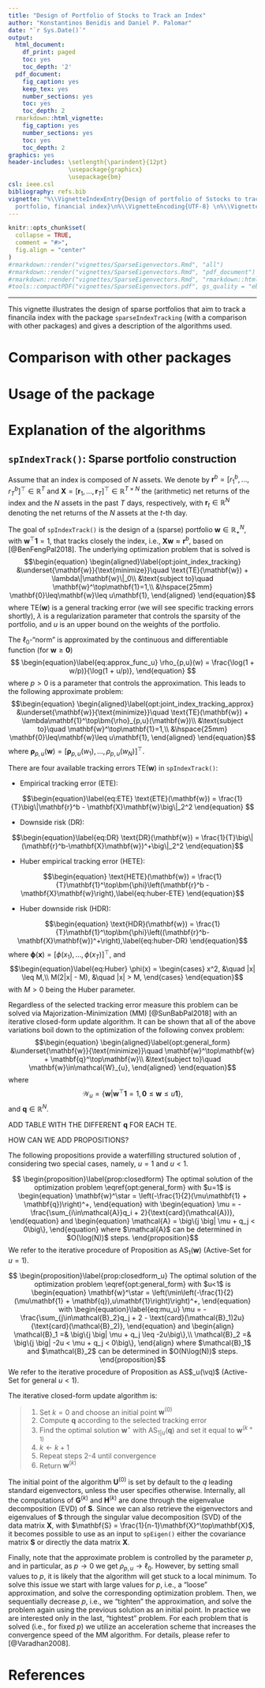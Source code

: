 ```yaml
---
title: "Design of Portfolio of Stocks to Track an Index"
author: "Konstantinos Benidis and Daniel P. Palomar"
date: "`r Sys.Date()`"
output:
  html_document:
    df_print: paged
    toc: yes
    toc_depth: '2'
  pdf_document:
    fig_caption: yes
    keep_tex: yes
    number_sections: yes
    toc: yes
    toc_depth: 2
  rmarkdown::html_vignette:
    fig_caption: yes
    number_sections: yes
    toc: yes
    toc_depth: 2
graphics: yes
header-includes: \setlength{\parindent}{12pt} 
                 \usepackage{graphicx} 
                 \usepackage{bm}
csl: ieee.csl
bibliography: refs.bib
vignette: "%\\VignetteIndexEntry{Design of portfolio of Sstocks to track an index}\n%\\VignetteKeyword{sparse,
  portfolio, financial index}\n%\\VignetteEncoding{UTF-8} \n%\\VignetteEngine{knitr::rmarkdown}\n"
---
```


```r
knitr::opts_chunk$set(
  collapse = TRUE,
  comment = "#>",
  fig.align = "center"
)
#rmarkdown::render("vignettes/SparseEigenvectors.Rmd", "all")
#rmarkdown::render("vignettes/SparseEigenvectors.Rmd", "pdf_document")
#rmarkdown::render("vignettes/SparseEigenvectors.Rmd", "rmarkdown::html_vignette")
#tools::compactPDF("vignettes/SparseEigenvectors.pdf", gs_quality = "ebook")
```

-----------
This vignette illustrates the design of sparse portfolios that aim to track a financila index with the package `sparseIndexTracking` (with a comparison with other packages) and gives a description of the algorithms used.


# Comparison with other packages


# Usage of the package


# Explanation of the algorithms

## `spIndexTrack()`: Sparse portfolio construction

Assume that an index is composed of $N$ assets. We denote by $\mathbf{r}^b=[r_1^b,\dots,r_T^b]^\top\in\mathbb{R}^T$ and $\mathbf{X}=[\mathbf{r}_1,\dots,\mathbf{r}_T]^\top\in\mathbb{R}^{T\times N}$ the (arithmetic) net returns of the index and the $N$ assets in the past $T$ days, respectively, with $\mathbf{r}_t\in\mathbb{R}^N$ denoting the net returns of the $N$ assets at the $t$-th day.

The goal of `spIndexTrack()` is the design of a (sparse) portfolio $\mathbf{w}\in\mathbb{R}_+^N$, with $\mathbf{w}^\top\mathbf{1} = 1$, that tracks closely the index, i.e., $\mathbf{X}\mathbf{w} \approx \mathbf{r}^b$, based on [@BenFengPal2018]. The underlying optimization problem that is solved is
$$\begin{equation}
\begin{aligned}\label{opt:joint_index_tracking}
    &\underset{\mathbf{w}}{\text{minimize}}\quad \text{TE}(\mathbf{w}) + \lambda\|\mathbf{w}\|_0\\
    &\text{subject to}\quad \mathbf{w}^\top\mathbf{1}=1,\\
    &\hspace{25mm} \mathbf{0}\leq\mathbf{w}\leq u\mathbf{1},
\end{aligned}
\end{equation}$$ 
where $\text{TE}(\mathbf{w})$ is a general tracking error (we will see specific tracking errors shortly), $\lambda$ is a regularization parameter that controls the sparsity of the portfolio, and $u$ is an upper bound on the weights of the portfolio. 

The $\ell_0$-"norm" is approximated by the continuous and differentiable function (for $\mathbf{w} \geq \mathbf{0}$)
$$
\begin{equation}\label{eq:approx_func_u}
\rho_{p,u}(w) = \frac{\log(1 + w/p)}{\log(1 + u/p)},
\end{equation} 
$$
where $p>0$ is a parameter that controls the approximation. This leads to the following approximate problem:
$$\begin{equation}
\begin{aligned}\label{opt:joint_index_tracking_approx}
    &\underset{\mathbf{w}}{\text{minimize}}\quad \text{TE}(\mathbf{w}) + \lambda\mathbf{1}^\top\bm{\rho}_{p,u}(\mathbf{w})\\
    &\text{subject to}\quad \mathbf{w}^\top\mathbf{1}=1,\\
    &\hspace{25mm} \mathbf{0}\leq\mathbf{w}\leq u\mathbf{1},
\end{aligned}
\end{equation}$$ 
where $\bm{\rho}_{p,u}(\mathbf{w})=[\mathbf{\rho}_{p,u}(w_1),\dots,\rho_{p,u}(w_N)]^\top$.

There are four available tracking errors $\text{TE}(\mathbf{w}$) in `spIndexTrack()`:

* Empirical tracking error (ETE):

$$\begin{equation}\label{eq:ETE}
\text{ETE}(\mathbf{w}) = \frac{1}{T}\big\|\mathbf{r}^b - \mathbf{X}\mathbf{w}\big\|_2^2
\end{equation} $$

* Downside risk (DR):

$$\begin{equation}\label{eq:DR}
\text{DR}(\mathbf{w}) = \frac{1}{T}\big\|(\mathbf{r}^b-\mathbf{X}\mathbf{w})^+\big\|_2^2
\end{equation}$$     

* Huber empirical tracking error (HETE):

$$\begin{equation}
\text{HETE}(\mathbf{w}) = \frac{1}{T}\mathbf{1}^\top\bm{\phi}\left(\mathbf{r}^b - \mathbf{X}\mathbf{w}\right),\label{eq:huber-ETE}
\end{equation}$$ 

* Huber downside risk (HDR):

$$\begin{equation}
\text{HDR}(\mathbf{w}) = \frac{1}{T}\mathbf{1}^\top\bm{\phi}\left((\mathbf{r}^b-\mathbf{X}\mathbf{w})^+\right),\label{eq:huber-DR}
\end{equation}$$ 
where $\bm{\phi}(\mathbf{x}) = [\phi(x_1), \dots, \phi(x_T)]^\top$, and 
$$\begin{equation}\label{eq:Huber}
\phi(x) = \begin{cases}
x^2, &\quad |x| \leq M,\\
M(2|x| - M), &\quad |x| > M,
\end{cases}
\end{equation}$$
with $M>0$ being the Huber parameter.


Regardless of the selected tracking error measure this problem can be solved via Majorization-Minimization (MM) [@SunBabPal2018] with an iterative closed-form update algorithm. It can be shown that all of the above variations boil down to the optimization of the following convex problem:
$$\begin{equation}
\begin{aligned}\label{opt:general_form}
&\underset{\mathbf{w}}{\text{minimize}}\quad \mathbf{w}^\top\mathbf{w} + \mathbf{q}^\top\mathbf{w}\\
&\text{subject to}\quad \mathbf{w}\in\mathcal{W}_{u},
\end{aligned}
\end{equation}$$
where 
$$\begin{equation}\label{eq:Wu}
\mathcal{W}_{u} = \big\{\mathbf{w} \big| \mathbf{w}^\top\mathbf{1} = 1, \mathbf{0}\leq\mathbf{w}\leq u\mathbf{1}\big\},
\end{equation}$$
and $\mathbf{q}\in\mathbb{R}^N$. 

ADD TABLE WITH THE DIFFERENT $\mathbf{q}$ FOR EACH TE.

HOW CAN WE ADD PROPOSITIONS?

The following propositions provide a waterfilling structured solution of \eqref{opt:general_form}, considering two special cases, namely, $u=1$ and $u<1$.

$$
\begin{proposition}\label{prop:closedform}
	The optimal solution of the optimization problem \eqref{opt:general_form} with $u=1$ is
	\begin{equation}
	\mathbf{w}^\star = \left(-\frac{1}{2}(\mu\mathbf{1} + \mathbf{q})\right)^+,
	\end{equation}
	with
	\begin{equation}
	\mu = -\frac{\sum_{i\in\mathcal{A}}q_i + 2}{\text{card}(\mathcal{A})},
	\end{equation}
	and
	\begin{equation}
	\mathcal{A} = \big\{j \big| \mu + q_j < 0\big\},
	\end{equation}
	where $\mathcal{A}$ can be determined in $O(\log(N))$ steps. 
\end{proposition}$$
We refer to the iterative procedure of Proposition \ref{prop:closedform} as AS$_{1}(\mathbf{w})$ (Active-Set for $u=1$).

$$
\begin{proposition}\label{prop:closedform_u}
	The optimal solution of the optimization problem \eqref{opt:general_form} with $u<1$ is
	\begin{equation}
	\mathbf{w}^\star = \left(\min\left(-\frac{1}{2}(\mu\mathbf{1} + \mathbf{q}),u\mathbf{1}\right)\right)^+,
	\end{equation}
	with 
	\begin{equation}\label{eq:mu_u}
	\mu = -\frac{\sum_{j\in\mathcal{B}_2}q_j + 2 - \text{card}(\mathcal{B}_1)2u}{\text{card}(\mathcal{B}_2)},
	\end{equation}
	and
	\begin{align}
	\mathcal{B}_1 =& \big\{j \big| \mu + q_j \leq -2u\big\},\\
	\mathcal{B}_2 =& \big\{j \big| -2u < \mu + q_j < 0\big\},
	\end{align}
	where $\mathcal{B}_1$ and $\mathcal{B}_2$ can be determined in $O(N\log(N))$ steps.
\end{proposition}$$
We refer to the iterative procedure of Proposition \ref{prop:closedform_u} as AS$_u(\vq)$ (Active-Set for general $u<1$).


The iterative closed-form update algorithm is:  

> 1. Set $k=0$ and choose an initial point $\mathbf{w}^{(0)}$  
2. Compute $\mathbf{q}$ according to the selected tracking error  
3. Find the optimal solution $\mathbf{w}^\star$ with AS$_{1|u}(\mathbf{q})$ and set it equal to $\mathbf{w}^{(k+1)}$
4. $k \gets k+1$  
6. Repeat steps 2-4 until convergence  
7. Return $\mathbf{w}^{(k)}$  

The initial point of the algorithm $\mathbf{U}^{(0)}$ is set by default to the $q$ leading standard eigenvectors, unless the user specifies otherwise. Internally, all the computations of $\mathbf{G}^{(k)}$ and $\mathbf{H}^{(k)}$ are done through the eigenvalue decomposition (EVD) of $\mathbf{S}$. Since we can also retrieve the eigenvectors and eigenvalues of $\mathbf{S}$ through the singular value decomposition (SVD) of the data matrix $\mathbf{X}$, with $\mathbf{S} = \frac{1}{n-1}\mathbf{X}^\top\mathbf{X}$, it becomes possible to use as an input to `spEigen()` either the covariance matrix $\mathbf{S}$ or directly the data matrix $\mathbf{X}$.  
  
Finally, note that the approximate problem is controlled by the parameter $p$, and in particular, as $p\rightarrow0$ we get  $\rho_{p,u}\rightarrow\ell_0$. However, by setting small values to $p$, it is likely that the algorithm will get stuck to a local minimum. To solve this issue we start with large values for $p$, i.e., a "loose" approximation, and solve the corresponding optimization problem. Then, we sequentially decrease $p$, i.e., we "tighten" the approximation, and solve the problem again using the previous solution as an initial point. In practice we are interested only in the last, "tightest" problem. For each problem that is solved (i.e., for fixed $p$) we utilize an acceleration scheme that increases the convergence speed of the MM algorithm. For details, please refer to [@Varadhan2008].   



# References {-}
\setlength{\parindent}{-0.2in}
\setlength{\leftskip}{0.2in}
\setlength{\parskip}{8pt}
\noindent
